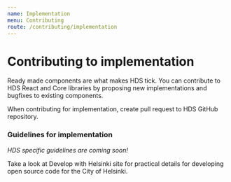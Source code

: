 ```yaml
---
name: Implementation
menu: Contributing
route: /contributing/implementation
---
```



# Contributing to implementation

<LargeParagraph>
    Ready made components are what makes HDS tick. You can contribute to HDS React and Core libraries by proposing new implementations and bugfixes to existing components.
</LargeParagraph>


<p>When contributing for implementation, create <Link href="https://help.github.com/en/github/collaborating-with-issues-and-pull-requests/creating-a-pull-request" external>pull request</Link> to <Link href="https://github.com/City-of-Helsinki/helsinki-design-system" external>HDS GitHub repository</Link>.</p>

### Guidelines for implementation

_HDS specific guidelines are coming soon!_

<p>Take a look at <Link href="https://dev.hel.fi/" external>Develop with Helsinki site</Link> for practical details for developing open source code for the City of Helsinki.</p>